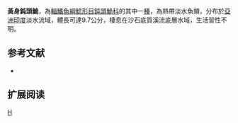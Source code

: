 {{Speciesbox 
| taxon = Amblyceps cerinum
| authority =  [[Ng|Ng]] & [[Wright|Wright]], 2010
| status = NE
| status_system = IUCN3.1
}}
'''黃身鈍頭鮠'''，為[[輻鰭魚綱|輻鰭魚綱]][[鯰形目|鯰形目]][[鈍頭鮠科|鈍頭鮠科]]的其中一[[種|種]]，為熱帶淡水魚類，分布於[[亞洲|亞洲]][[印度|印度]]淡水流域，體長可達9.7公分，棲息在沙石底質溪流底層水域，生活習性不明。

==参考文献==
*{{FishBase_species|genus=Amblyceps|species=cerinum|year=2015|month=4}}

== 扩展阅读 ==
{{refbegin}}
{{wikispecies-inline|Amblyceps cerinum|黃身鈍頭鮠}}
{{refend}}
{{Taxonbar|from=Q5500981}}

[[Category:鈍頭鮠屬|H]]
